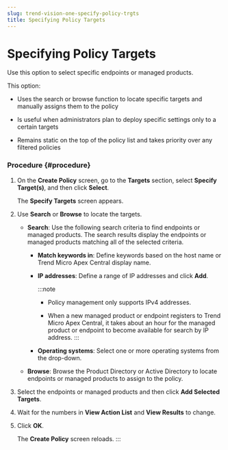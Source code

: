 ```yaml
---
slug: trend-vision-one-specify-policy-trgts
title: Specifying Policy Targets
---
```

# Specifying Policy Targets

Use this option to select specific endpoints or managed products.

This option:

- Uses the search or browse function to locate specific targets and manually assigns them to the policy

- Is useful when administrators plan to deploy specific settings only to a certain targets

- Remains static on the top of the policy list and takes priority over any filtered policies

### Procedure {#procedure}

1.  On the **Create Policy** screen, go to the **Targets** section, select **Specify Target(s)**, and then click **Select**.

    The **Specify Targets** screen appears.

2.  Use **Search** or **Browse** to locate the targets.

    - **Search**: Use the following search criteria to find endpoints or managed products. The search results display the endpoints or managed products matching all of the selected criteria.

      - **Match keywords in**: Define keywords based on the host name or Trend Micro Apex Central display name.

      - **IP addresses**: Define a range of IP addresses and click **Add**.

        :::note

        - Policy management only supports IPv4 addresses.

        - When a new managed product or endpoint registers to Trend Micro Apex Central, it takes about an hour for the managed product or endpoint to become available for search by IP address.
        :::

      - **Operating systems**: Select one or more operating systems from the drop-down.

    - **Browse**: Browse the Product Directory or Active Directory to locate endpoints or managed products to assign to the policy.

3.  Select the endpoints or managed products and then click **Add Selected Targets**.

4.  Wait for the numbers in **View Action List** and **View Results** to change.

5.  Click **OK**.

    The **Create Policy** screen reloads.
:::
